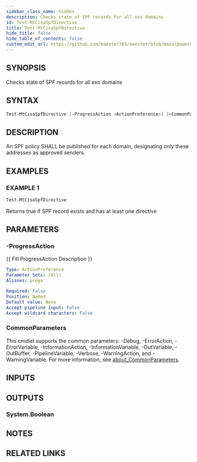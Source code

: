 ```yaml
---
sidebar_class_name: hidden
description: Checks state of SPF records for all exo domains
id: Test-MtCisaSpfDirective
title: Test-MtCisaSpfDirective
hide_title: false
hide_table_of_contents: false
custom_edit_url: https://github.com/maester365/maester/blob/main/powershell/public/Test-MtCisaSpfDirective.ps1
---
```


## SYNOPSIS

Checks state of SPF records for all exo domains

## SYNTAX

```powershell
Test-MtCisaSpfDirective [-ProgressAction <ActionPreference>] [<CommonParameters>]
```

## DESCRIPTION

An SPF policy SHALL be published for each domain, designating only these addresses as approved senders.

## EXAMPLES

### EXAMPLE 1

```powershell
Test-MtCisaSpfDirective
```

Returns true if SPF record exists and has at least one directive

## PARAMETERS

### -ProgressAction

\{\{ Fill ProgressAction Description \}\}

```yaml
Type: ActionPreference
Parameter Sets: (All)
Aliases: proga

Required: False
Position: Named
Default value: None
Accept pipeline input: False
Accept wildcard characters: False
```

### CommonParameters

This cmdlet supports the common parameters: -Debug, -ErrorAction, -ErrorVariable, -InformationAction, -InformationVariable, -OutVariable, -OutBuffer, -PipelineVariable, -Verbose, -WarningAction, and -WarningVariable. For more information, see [about_CommonParameters](http://go.microsoft.com/fwlink/?LinkID=113216).

## INPUTS

## OUTPUTS

### System.Boolean

## NOTES

## RELATED LINKS
